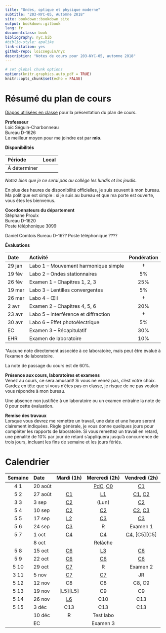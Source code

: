 ```yaml
---
title: "Ondes, optique et physique moderne"
subtitle: "203-NYC-05, Automne 2018"
site: bookdown::bookdown_site
output: bookdown::gitbook
lang: fr
documentclass: book
bibliography: nyc.bib
#biblio-style: apalike
link-citation: yes
github-repo: loicseguin/nyc
description: "Notes de cours pour 203-NYC-05, automne 2018"
---
```


```r
# set global chunk options
options(knitr.graphics.auto_pdf = TRUE)
knitr::opts_chunk$set(echo = FALSE)
```

# Résumé du plan de cours {-}

[Diapos utilisées en classe][Pres] pour la présentation du plan de cours.

**Professeur**  
Loïc Séguin-Charbonneau  
Bureau D-1626  
Le meilleur moyen pour me joindre est par **mio**.

**Disponibilités**  

Période               Local
-------------------   --------------
À déterminer

*Notez bien que je ne serai pas au collège les lundis et les jeudis.*

En plus des heures de disponibilité officielles, je suis souvent à mon bureau.
Ma politique est simple : si je suis au bureau et que ma porte est ouverte,
vous êtes les bienvenus.

**Coordonnateurs du département**  
Stéphane Proulx  
Bureau D-1620  
Poste téléphonique 3099

Daniel Comtois
Bureau D-16??
Poste téléphonique ????


**Évaluations**  

Date     Activité                                 Pondération
-------  ----------                              -------------
29 jan   Labo 1 -- Mouvement harmonique simple     †
19 fév   Labo 2 -- Ondes stationnaires             5%
26 fév   Examen 1 -- Chapitres 1, 2, 3             25%
19 mar   Labo 3 -- Lentilles convergentes          5%
26 mar   Labo 4 -- Œil                             †
2 avr    Examen 2 -- Chapitres 4, 5, 6             20%
23 avr   Labo 5 -- Interférence et diffraction     †
30 avr   Labo 6 -- Effet photoélectrique           5%
EC       Examen 3 -- Récapitulatif                 30%
EHR      Examen de laboratoire                     10%

†Aucune note directement associée à ce laboratoire, mais peut être évalué à
l'examen de laboratoire.

La note de passage du cours est de 60%.

**Présence aux cours, laboratoires et examens**  
Venez au cours, ce sera amusant! Si vous ne venez pas, c'est votre choix.
Gardez en tête que si vous n'êtes pas en classe, je risque de ne pas vouloir
vous répondre à mon bureau.

Une absence non justifiée à un laboratoire ou un examen entraîne la note de 0
pour cette évaluation.

**Remise des travaux**  
Lorsque vous devrez me remettre un travail, une date et une heure seront
clairement indiquées. Règle générale, je vous donne quelques jours pour
compléter les rapports de laboratoire. Si vous remettez un travail en retard,
une pénalité de 10% par jour de retard s'appliquera jusqu'à concurrence de
trois jours, incluant les fins de semaine et les jours fériés.


# Calendrier {-}

 Semaine   Date      Mardi (1h)      Mercredi (2h)          Vendredi (2h)
---------  -------  ------------    ---------------        ---------------
4   1       20 août                   [PdC][PdC], [C0][C0]    [C1][C1]
5   2       27 août   [C1][C1]        [L1][L1]                [C1][C1], [C2][C2]
3   3       3 sep     [C2][C2]        (Lun)                   [C2][C2]
5   4       10 sep    [C2][C2]        [C2][C2]                [C2][C2], [C3][C3]
5   5       17 sep    [L2][L2]        [C3][C3]                [C3][C3]
5   6       24 sep    [C3][C3]        R                       Examen 1
5   7       1 oct     [C4][C4]        [C4][C4]                [C4][C4], [C5][C5]
           8 oct                     Relâche
5   8       15 oct    [C6][C6]        [L3][L3]                [C6][C6]
5   9       22 oct    [C6][C6]        [C6][C6]                [C6][C6]
5   10      29 oct    [C7][C7]        R                       Examen 2
3   11      5 nov     [C7][C7]        [C7][C7]                JR
5   12      12 nov    C8              C8                      C8, C9
5   13      19 nov    [L5][L5]        C9                      C9
5   14      26 nov    [L6][L6]        C10                     C13
5   15      3 déc     C13             C13                     C13
           10 déc     R               Test labo
           EC                         Examen 3

[Pres]: https://drive.google.com/open?id=1m9gZgonX7VS8T3eqBpjsQ9pL8ST2fwFg
[PdC]: ./index.html
[C0]: https://drive.google.com/open?id=1X26tU5s8tZgm9CDS_Z42YU1yzrLQE3C2
[C1]: https://drive.google.com/open?id=1HIGwnAAgqi5HxwXhq0dvviWsqOuCHdGu
[C2]: https://drive.google.com/open?id=1laWi03OwnhSSM7y17sN0CjdjfYDvUyqy
[C3]: ./ondes-sonores.html
[C4]: ./ondes-electromagnetiques.html
[C6]: ./formation-des-images.html
[C7]: ./interference-de-la-lumiere.html
[C9]: ./relativite-restreinte.html
[L1]: ./laboratoire-1-mouvement-harmonique-simple.html
[L3]: ./laboratoire-3-lentille-convergente.html
[L6]: ./laboratoire-6-effet-photoelectrique.html
[L2]: ./grille-de-correction-pour-les-laboratoires.html

